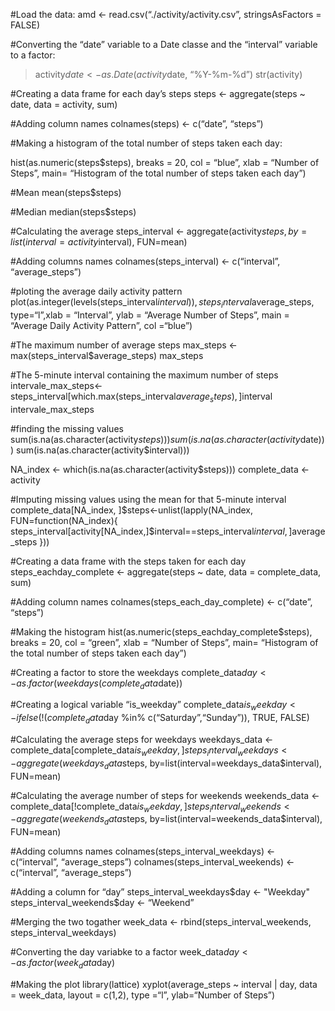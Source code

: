 #Load the data:
amd <- read.csv("./activity/activity.csv", stringsAsFactors = FALSE)

#Converting the “date” variable to a Date classe and the “interval” variable to a factor:

> activity$date <- as.Date(activity$date, "%Y-%m-%d")
> str(activity)

#Creating a data frame for each day's steps 
steps <- aggregate(steps ~ date, data = activity, sum)

#Adding column names 
colnames(steps) <- c("date", "steps")

#Making a histogram of the total number of steps taken each day:

hist(as.numeric(steps$steps), breaks = 20, col = "blue", xlab = "Number of Steps", main= "Histogram of the total number of steps taken each day")

#Mean
mean(steps$steps)

#Median
median(steps$steps)

#Calculating the average
steps_interval <- aggregate(activity$steps, by=list(interval=activity$interval), FUN=mean)

#Adding columns names
colnames(steps_interval) <- c("interval", "average_steps")

#ploting the average daily activity pattern 
plot(as.integer(levels(steps_interval$interval)), steps_interval$average_steps, type="l",xlab = "Interval", ylab = "Average Number of Steps", main = "Average Daily Activity Pattern",  col ="blue")

#The maximum number of average steps
max_steps <- max(steps_interval$average_steps)
max_steps

#The 5-minute interval containing the maximum number of steps
intervale_max_steps<-steps_interval[which.max(steps_interval$average_steps),]$interval
intervale_max_steps

#finding the missing values
sum(is.na(as.character(activity$steps)))
sum(is.na(as.character(activity$date)))
sum(is.na(as.character(activity$interval)))

NA_index <- which(is.na(as.character(activity$steps)))
complete_data <- activity

#Imputing missing values using the mean for that 5-minute interval
complete_data[NA_index, ]$steps<-unlist(lapply(NA_index, FUN=function(NA_index){
                steps_interval[activity[NA_index,]$interval==steps_interval$interval,]$average_steps
                }))
 
#Creating a data frame with the steps taken for each day
steps_eachday_complete <- aggregate(steps ~ date, data = complete_data, sum)

#Adding column names 
colnames(steps_each_day_complete) <- c("date", "steps")

#Making the histogram
hist(as.numeric(steps_eachday_complete$steps), breaks = 20, col = "green", xlab = "Number of Steps", main= "Histogram of the total number of steps taken each day")               

#Creating a factor to store the weekdays
complete_data$day <- as.factor(weekdays(complete_data$date))

#Creating a logical variable "is_weekday" 
complete_data$is_weekday <- ifelse(!(complete_data$day %in% c("Saturday","Sunday")), TRUE, FALSE) 

#Calculating the average steps for weekdays
weekdays_data <- complete_data[complete_data$is_weekday,]
steps_interval_weekdays <- aggregate(weekdays_data$steps, by=list(interval=weekdays_data$interval), FUN=mean)

#Calculating the average number of steps for weekends
weekends_data <- complete_data[!complete_data$is_weekday,]
steps_interval_weekends <- aggregate(weekends_data$steps, by=list(interval=weekends_data$interval), FUN=mean)

#Adding columns names
colnames(steps_interval_weekdays) <- c("interval", "average_steps")
colnames(steps_interval_weekends) <- c("interval", "average_steps")

#Adding a column for "day"
steps_interval_weekdays$day <- "Weekday"
steps_interval_weekends$day <- "Weekend"

#Merging the two togather
week_data <- rbind(steps_interval_weekends, steps_interval_weekdays)

#Converting the day variabke to a factor
week_data$day <- as.factor(week_data$day)

#Making the plot
library(lattice)
xyplot(average_steps ~  interval | day, data = week_data, layout = c(1,2), type ="l", ylab="Number of Steps")    
